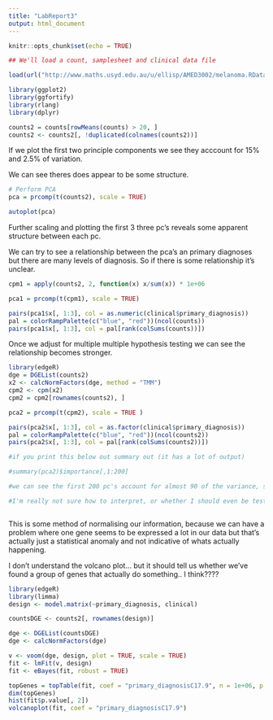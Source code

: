 ```yaml
---
title: "LabReport3"
output: html_document
---
```


```r
knitr::opts_chunk$set(echo = TRUE)
```

```r

## We'll load a count, samplesheet and clinical data file

load(url("http://www.maths.usyd.edu.au/u/ellisp/AMED3002/melanoma.RData"))

```

```r
library(ggplot2)
library(ggfortify)
library(rlang)
library(dplyr)

counts2 = counts[rowMeans(counts) > 20, ]
counts2 <- counts2[, !duplicated(colnames(counts2))]
```

If we plot the first two principle components we see they acccount for 15% and 2.5% of variation.

We can see theres does appear to be some structure.
```r
# Perform PCA
pca = prcomp(t(counts2), scale = TRUE)

autoplot(pca)
```
Further scaling and plotting the first 3 three pc's reveals some apparent structure between each pc.

We can try to see a relationship between the pca's an primary diagnoses but there are many levels of diagnosis.
So if there is some relationship it's unclear.

```r
cpm1 = apply(counts2, 2, function(x) x/sum(x)) * 1e+06

pca1 = prcomp(t(cpm1), scale = TRUE)

pairs(pca1$x[, 1:3], col = as.numeric(clinical$primary_diagnosis))
pal = colorRampPalette(c("blue", "red"))(ncol(counts))
pairs(pca1$x[, 1:3], col = pal[rank(colSums(counts))])

```

Once we adjust for multiple multiple hypothesis testing we can see the relationship becomes stronger.
```r
library(edgeR)
dge = DGEList(counts2)
x2 <- calcNormFactors(dge, method = "TMM")
cpm2 <- cpm(x2)
cpm2 = cpm2[rownames(counts2), ]

pca2 = prcomp(t(cpm2), scale = TRUE )

pairs(pca2$x[, 1:3], col = as.factor(clinical$primary_diagnosis))
pal = colorRampPalette(c("blue", "red"))(ncol(counts2))
pairs(pca2$x[, 1:3], col = pal[rank(colSums(counts2))])

#if you print this below out summary out (it has a lot of output)

#summary(pca2)$importance[,1:200]

#we can see the first 200 pc's account for almost 90 of the variance, so from that we can say these are the most important genes for predicting primary diagnoses???

#I'm really not sure how to interpret, or whether I should even be testing for agaisnt primary diagnosis



```

This is some method of normalising our information, because we can have a problem where one gene seems to be expressed a lot in our data but that's actually just a statistical anomaly and not indicative of whats actually happening.

I don't understand the volcano plot... but it should tell us whether we've found a group of genes that actually do something.. I think????

```r
library(edgeR)
library(limma)
design <- model.matrix(~primary_diagnosis, clinical)

countsDGE <- counts2[, rownames(design)]

dge <- DGEList(countsDGE)
dge <- calcNormFactors(dge)

v <- voom(dge, design, plot = TRUE, scale = TRUE)
fit <- lmFit(v, design)
fit <- eBayes(fit, robust = TRUE)

topGenes = topTable(fit, coef = "primary_diagnosisC17.9", n = 1e+06, p.value = 0.05)
dim(topGenes)
hist(fit$p.value[, 2])
volcanoplot(fit, coef = "primary_diagnosisC17.9")
```




